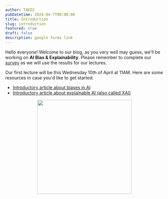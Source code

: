 ```yaml
---
author: TAED2
pubDatetime: 2024-04-7T00:00:00
title: Introduction
slug: introduction
featured: true
draft: false
description: google forms link
---
```



Hello everyone! Welcome to our blog, as you very well may guess, we'll be working on **AI Bias & Explainability**. Please remember to complete our [survey](https://forms.gle/sVuNrcnZJubzHN7v9) as we will use the results for our lectures.

Our first lecture will be this Wednesday 10th of April at 11AM. Here are some resources in case you'd like to get started:

- [Introductory article about biases in AI](https://www.ibm.com/blog/shedding-light-on-ai-bias-with-real-world-examples)
- [Introductory article about explainable AI (also called XAI)](https://www.ibm.com/topics/explainable-ai)

<div style="margin-bottom: 2cm" />
<p align="center">
  <img src={SITE.base + "/bias.png"} width="300" />
</p>
